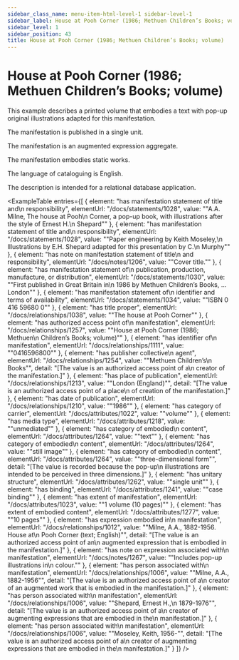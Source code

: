 ```yaml
---
sidebar_class_name: menu-item-html-level-1 sidebar-level-1
sidebar_label: House at Pooh Corner (1986; Methuen Children’s Books; volume)
sidebar_level: 1
sidebar_position: 43
title: House at Pooh Corner (1986; Methuen Children’s Books; volume)
---
```


# House at Pooh Corner (1986; Methuen Children’s Books; volume)

This example describes a printed volume that embodies a text with pop-up original
              illustrations adapted for this manifestation.

The manifestation is published in a single unit.

The manifestation is an augmented expression aggregate.

The manifestation embodies static works.

The language of cataloguing is English.

The description is intended for a relational database application.

<ExampleTable
  entries={[
    {
      element: "has manifestation statement of title and\n                    responsibility",
      elementUrl: "/docs/statements/1028",
      value: "\"A.A. Milne, The house at Pooh\n                  Corner, a pop-up book, with illustrations after the style of Ernest H.\n                  Shepard\""
    },
    {
      element: "has manifestation statement of title and\n                    responsibility",
      elementUrl: "/docs/statements/1028",
      value: "\"Paper engineering by Keith Moseley,\n                  Illustrations by E.H. Shepard adapted for this presentation by C.\n                  Murphy\""
    },
    {
      element: "has note on manifestation statement of title\n                    and responsibility",
      elementUrl: "/docs/notes/1206",
      value: "\"Cover title.\""
    },
    {
      element: "has manifestation statement of\n                    publication, production, manufacture, or distribution",
      elementUrl: "/docs/statements/1030",
      value: "\"First published in Great Britain in\n                  1986 by Methuen Children’s Books, … London\""
    },
    {
      element: "has manifestation statement of\n                    identifier and terms of availability",
      elementUrl: "/docs/statements/1034",
      value: "\"ISBN 0 416 59680 0\""
    },
    {
      element: "has title proper",
      elementUrl: "/docs/relationships/1038",
      value: "\"The house at Pooh Corner\""
    },
    {
      element: "has authorized access point of\n                    manifestation",
      elementUrl: "/docs/relationships/1257",
      value: "\"House at Pooh Corner (1986; Methuen\n                  Children’s Books; volume)\""
    },
    {
      element: "has identifier of\n                  manifestation",
      elementUrl: "/docs/relationships/1111",
      value: "\"0416596800\""
    },
    {
      element: "has publisher collective\n                    agent",
      elementUrl: "/docs/relationships/1254",
      value: "\"Methuen Children’s\n                    Books\"",
      detail: "[The value is an authorized access point of a\n                      creator of the manifestation.]"
    },
    {
      element: "has place of publication",
      elementUrl: "/docs/relationships/1213",
      value: "\"London (England)\"",
      detail: "[The value is an authorized access point of a place\n                      of creation of the manifestation.]"
    },
    {
      element: "has date of publication",
      elementUrl: "/docs/relationships/1210",
      value: "\"1986\""
    },
    {
      element: "has category of carrier",
      elementUrl: "/docs/attributes/1022",
      value: "\"volume\""
    },
    {
      element: "has media type",
      elementUrl: "/docs/attributes/1218",
      value: "\"unmediated\""
    },
    {
      element: "has category of embodied\n                  content",
      elementUrl: "/docs/attributes/1264",
      value: "\"text\""
    },
    {
      element: "has category of embodied\n                  content",
      elementUrl: "/docs/attributes/1264",
      value: "\"still image\""
    },
    {
      element: "has category of embodied\n                    content",
      elementUrl: "/docs/attributes/1264",
      value: "\"three-dimensional form\"",
      detail: "[The value is recorded because the pop-up\n                      illustrations are intended to be perceived in three dimensions.]"
    },
    {
      element: "has unitary structure",
      elementUrl: "/docs/attributes/1262",
      value: "\"single unit\""
    },
    {
      element: "has binding",
      elementUrl: "/docs/attributes/1241",
      value: "\"case binding\""
    },
    {
      element: "has extent of manifestation",
      elementUrl: "/docs/attributes/1023",
      value: "\"1 volume (10 pages)\""
    },
    {
      element: "has extent of embodied content",
      elementUrl: "/docs/attributes/1277",
      value: "\"10 pages\""
    },
    {
      element: "has expression embodied in\n                      manifestation",
      elementUrl: "/docs/relationships/1012",
      value: "\"Milne, A.A., 1882-1956. House at\n                    Pooh Corner (text; English)\"",
      detail: "[The value is an authorized access point of an\n                      augmented expression that is embodied in the manifestation.]"
    },
    {
      element: "has note on expression associated with\n                    manifestation",
      elementUrl: "/docs/notes/1267",
      value: "\"Includes pop-up illustrations in\n                  colour.\""
    },
    {
      element: "has person associated with\n                      manifestation",
      elementUrl: "/docs/relationships/1006",
      value: "\"Milne, A.A., 1882-1956\"",
      detail: "[The value is an authorized access point of a\n                      creator of an augmented work that is embodied in the manifestation.]"
    },
    {
      element: "has person associated with\n                      manifestation",
      elementUrl: "/docs/relationships/1006",
      value: "\"Shepard, Ernest H.,\n                    1879-1976\"",
      detail: "[The value is an authorized access point of a\n                      creator of augmenting expressions that are embodied in the\n                      manifestation.]"
    },
    {
      element: "has person associated with\n                      manifestation",
      elementUrl: "/docs/relationships/1006",
      value: "\"Moseley, Keith, 1956-\"",
      detail: "[The value is an authorized access point of a\n                      creator of augmenting expressions that are embodied in the\n                      manifestation.]"
    }
  ]}
/>

